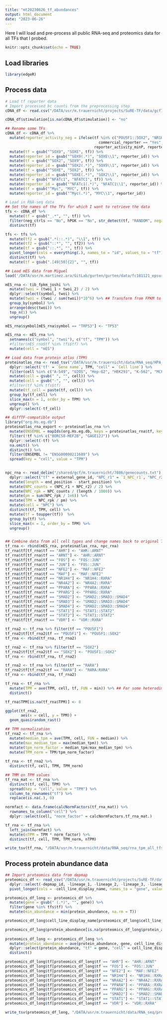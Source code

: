 ```yaml
---
title: "mt20230626_tf_abundances"
output: html_document
date: "2023-06-26"
---
```


Here I will load and pre-process all public RNA-seq and proteomics data for all TFs that I probed. 

```r
knitr::opts_chunk$set(echo = TRUE)
```


## Load libraries
```r
library(edgeR)
```


## Process data

```r
# Load tf reporter data
# Import processed bc counts from the preprocessing step
cDNA_df <- read.csv("/DATA/usr/m.trauernicht/projects/SuRE-TF/data/gcf7124_stimulations/results/mt20230901_reporter_activity_filt_combined.csv", header = T)

cDNA_df$stimulation[is.na(cDNA_df$stimulation)] <- "no"

## Rename some TFs
cDNA_df <- cDNA_df %>%
  mutate(reporter_activity_neg = ifelse(tf %in% c("POU5F1::SOX2", "NR1H4::RXRA", "CEBPB", "STAT1::STAT2", "THRA") | 
                                          commercial_reporter == "Yes" | is.na(reporter_activity_neg), 
                                        reporter_activity_minP, reporter_activity_neg)) %>%
  mutate(tf = gsub("^SOX9", "SOXE", tf)) %>%
  mutate(reporter_id = gsub("^SOX9(.*)", "SOXE\\1", reporter_id)) %>%
  mutate(tf = gsub("^SOX2", "SOX9", tf)) %>%
  mutate(reporter_id = gsub("^SOX2(.*)", "SOX9\\1", reporter_id)) %>%
  mutate(tf = gsub("^SOXE", "SOX2", tf)) %>%
  mutate(reporter_id = gsub("^SOXE(.*)", "SOX2\\1", reporter_id)) %>%
  mutate(tf = gsub("^NFATc1", "NFATC1", tf)) %>%
  mutate(reporter_id = gsub("^NFATc1(.*)", "NFATC1\\1", reporter_id)) %>%
  mutate(tf = gsub("^Myc", "MYC", tf)) %>%
  mutate(reporter_id = gsub("^Myc(.*)", "MYC\\1", reporter_id))

# Load in RNA-seq data
## Set the names of the TFs for which I want to retrieve the data
tfs <- cDNA_df %>%
  mutate(tf = gsub("_.*", "", tf)) %>%
  filter(neg_ctrls == "No", hPGK == "No", str_detect(tf, "RANDOM", negate = T)) %>%
  distinct(tf)

tfs <- tfs %>%
  mutate(tf2 = gsub(".*(::.*)", "\\1", tf)) %>%
  mutate(tf2 = gsub("::*", "", tf2)) %>%
  mutate(tf = gsub("::.*", "", tf)) %>%
  pivot_longer(cols = everything(.), names_to = "id", values_to = "tf") %>%
  distinct(tf) %>%
  mutate(tf = gsub(".[49|50]{2}", "", tf))

## Load mES data from Miguel
load('/DATA/usr/m.martinez.ara/GitLab/gurten/gurten/data/fc181121_epsure_tadec_rnaseq_expr_joshi.RData')

mES_rna <- tib_fpkm_joshi %>%
  mutate(twoi = (twoi_1 + twoi_2) / 2) %>%
  dplyr::select(symbol, twoi) %>%
  mutate(twoi = (twoi / sum(twoi))*10^6) %>% ## Transform from FPKM to TPM
  group_by(symbol) %>%
  arrange(desc(twoi)) %>%
  top_n(1) %>%
  ungroup()

mES_rna$symbol[mES_rna$symbol == "TRP53"] <- "TP53"

mES_rna <- mES_rna %>%
  setnames(c("symbol", "twoi"), c("tf", "TPM")) %>%
  #filter(mES_rna$tf %in% tfs$tf) %>%
  mutate(cell = "mES")

## Load data from protein atlas (TPM)
proteinatlas_rna <- read_tsv("/DATA/usr/m.trauernicht/data/RNA_seq/HPA_rna_celline_20230711.tsv") %>%
  dplyr::select('tf' = `Gene name`, TPM, "cell" = `Cell line`) %>%
  filter(cell %in% c("A-549", "U2OS", "Hep-G2", "HEK293", "K-562", "MCF-7", "HCT 116")) %>%
  mutate(cell = gsub(" ", "", cell)) %>%
  mutate(cell = gsub("-", "", cell)) %>%
  #filter(tf %in% tfs$tf)
  mutate(tf_cell = paste(tf, cell)) %>%
  group_by(tf_cell) %>%
  slice_max(n = 1, order_by = TPM) %>%
  ungroup() %>%
  dplyr::select(-tf_cell)

## diffTF-compatible output
library("org.Hs.eg.db")
proteinatlas_rna_export <- proteinatlas_rna %>%
  mutate(ENSEMBL = mapIds(org.Hs.eg.db, keys = proteinatlas_rna$tf, keytype = "SYMBOL", column="ENSEMBL")) %>%
  filter(!tf %in% c("BORCS8-MEF2B", "GAGE12J")) %>%
  dplyr::select(-tf) %>%
  na.omit() %>%
  distinct() %>%
  filter(ENSEMBL != "ENSG00000211689") %>%
  spread(key = "cell", value = "TPM")
  

npc_rna <- read_delim("/shared/gcf/m.trauernicht/7086/genecounts.txt") %>%
  dplyr::select("tf" = external_gene_id, "NPC_r1" = `1_NPC_r1`, "NPC_r2" = `2_NPC_r2`, start_position, end_position) %>%
  mutate(length = end_position - start_position) %>%
  mutate(NPC_counts = (NPC_r1 + NPC_r2) / 2) %>%
  mutate(NPC_rpk = NPC_counts / (length / 1000)) %>%
  mutate(pm = sum(NPC_rpk / 1e6)) %>%
  mutate(TPM = NPC_rpk / pm) %>%
  mutate(cell = "NPC") %>%
  distinct(tf, TPM, cell) %>%
  mutate(tf = toupper(tf))  %>%
  group_by(tf) %>%
  slice_max(n = 1, order_by = TPM) %>%
  ungroup()


## Combine data from all cell types and change names back to original TF names
tf_rna <- rbind(mES_rna, proteinatlas_rna, npc_rna)
tf_rna$tf[tf_rna$tf == "AHR"] <- "AHR::ARNT"
tf_rna$tf[tf_rna$tf == "ARNT"] <- "AHR::ARNT"
tf_rna$tf[tf_rna$tf == "FOS"] <- "FOS::JUN"
tf_rna$tf[tf_rna$tf == "JUN"] <- "FOS::JUN"
tf_rna$tf[tf_rna$tf == "NFE2"] <- "MAF::NFE2"
tf_rna$tf[tf_rna$tf == "MAF"] <- "MAF::NFE2"
tf_rna$tf[tf_rna$tf == "NR1H4"] <- "NR1H4::RXRA"
tf_rna$tf[tf_rna$tf == "NR4A2"] <- "NR4A2::RXRA"
tf_rna$tf[tf_rna$tf == "PPARA"] <- "PPARA::RXRA"
tf_rna$tf[tf_rna$tf == "PPARG"] <- "PPARG::RXRA"
tf_rna$tf[tf_rna$tf == "SMAD2"] <- "SMAD2::SMAD3::SMAD4"
tf_rna$tf[tf_rna$tf == "SMAD3"] <- "SMAD2::SMAD3::SMAD4"
tf_rna$tf[tf_rna$tf == "SMAD4"] <- "SMAD2::SMAD3::SMAD4"
tf_rna$tf[tf_rna$tf == "STAT1"] <- "STAT1::STAT2"
tf_rna$tf[tf_rna$tf == "STAT2"] <- "STAT1::STAT2"
tf_rna$tf[tf_rna$tf == "VDR"] <- "VDR::RXRA"

tf_rna2 <- tf_rna %>% filter(tf == "POU5F1")
tf_rna2$tf[tf_rna2$tf == "POU5F1"] <- "POU5F1::SOX2"
tf_rna <- rbind(tf_rna, tf_rna2)

tf_rna2 <- tf_rna %>% filter(tf == "SOX2")
tf_rna2$tf[tf_rna2$tf == "SOX2"] <- "POU5F1::SOX2"
tf_rna <- rbind(tf_rna, tf_rna2)

tf_rna2 <- tf_rna %>% filter(tf == "RARA")
tf_rna2$tf[tf_rna2$tf == "RARA"] <- "RARA:RXRA"
tf_rna <- rbind(tf_rna, tf_rna2)

tf_rna <- tf_rna %>%
  mutate(TPM = ave(TPM, cell, tf, FUN = min)) %>% ## For some heterodimeric TFs I set the TPM to the lowest of the two
  distinct()

tf_rna$TPM[is.na(tf_rna$TPM)] <- 0

ggplot(tf_rna2,
       aes(x = cell, y = TPM)) +
  geom_quasirandom_rast()

## TPM normalization
tf_rna2 <- tf_rna %>%
  mutate(median_tpm = ave(TPM, cell, FUN = median)) %>%
  mutate(max_median_tpm = max(median_tpm)) %>%
  mutate(tpm_norm_factor = median_tpm/max_median_tpm) %>%
  mutate(TPM_norm = TPM/tpm_norm_factor)
  
tf_rna <- tf_rna2 %>%
  distinct(tf, cell, TPM, TPM_norm)

## TMM on TPM values
tf_rna_mat <- tf_rna %>%
  distinct(tf, cell, TPM) %>%
  spread(key = "cell", value = "TPM") %>%
  column_to_rownames("tf") %>%
  replace(is.na(.), 0)

normfact <- data.frame(calcNormFactors(tf_rna_mat)) %>% 
  rownames_to_column("cell") %>% 
  dplyr::select(cell, "norm_factor" = calcNormFactors.tf_rna_mat.)

tf_rna <- tf_rna %>%
  left_join(normfact) %>%
  mutate(nTPM = TPM * norm_factor) %>%
  distinct(tf, cell, TPM, TPM_norm, nTPM)

write_tsv(tf_rna, "/DATA/usr/m.trauernicht/data/RNA_seq/rna_tpm_all_tfs.tsv")
```

## Process protein abundance data
```r
## Import proteomics data from depmap
proteomics_df <- read_csv("/DATA/usr/m.trauernicht/projects/SuRE-TF/data/Proteomics_subsetted_NAsdropped.csv") %>%
  dplyr::select(-depmap_id, -lineage_1, -lineage_2, -lineage_3, -lineage_4, -lineage_5, -lineage_6) %>%
  pivot_longer(cols = -cell_line_display_name, names_to = "gene", values_to = "protein_abundance")

proteomics_df_long <- proteomics_df %>%
  mutate(gene = gsub(" (.*)", "", gene)) %>%
  filter(gene %in% tfs$tf) %>%
  mutate(min_abundance = min(protein_abundance, na.rm = T))

proteomics_df_long$cell_line_display_name[proteomics_df_long$cell_line_display_name == "HEPG2"] <- "HepG2"

proteomics_df_long$protein_abundance[is.na(proteomics_df_long$protein_abundance)] <- unique(proteomics_df_long$min_abundance)
  
proteomics_df_long <- proteomics_df_long %>%
  mutate(protein_abundance = ave(protein_abundance, gene, cell_line_display_name, FUN = function(x) mean(x, na.rm = T))) %>%
  dplyr::select(protein_abundance, "tf" = gene, "cell" = cell_line_display_name) %>%
  distinct() 

proteomics_df_long$tf[proteomics_df_long$tf == "AHR"] <- "AHR::ARNT"
proteomics_df_long$tf[proteomics_df_long$tf == "FOS"] <- "FOS::JUN"
proteomics_df_long$tf[proteomics_df_long$tf == "NFE2"] <- "MAF::NFE2"
proteomics_df_long$tf[proteomics_df_long$tf == "NR1H4"] <- "NR1H4::RXRA"
proteomics_df_long$tf[proteomics_df_long$tf == "NR4A2"] <- "NR4A2::RXRA"
proteomics_df_long$tf[proteomics_df_long$tf == "PPARA"] <- "PPARA::RXRA"
proteomics_df_long$tf[proteomics_df_long$tf == "PPARG"] <- "PPARG::RXRA"
proteomics_df_long$tf[proteomics_df_long$tf == "SMAD2"] <- "SMAD2::SMAD3::SMAD4"
proteomics_df_long$tf[proteomics_df_long$tf == "STAT1"] <- "STAT1::STAT2"
proteomics_df_long$tf[proteomics_df_long$tf == "VDR"] <- "VDR::RXRA"

write_tsv(proteomics_df_long, "/DATA/usr/m.trauernicht/data/RNA_seq/protein_abundance_all_tfs.tsv")
```

